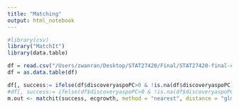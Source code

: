 ```yaml
---
title: "Matching"
output: html_notebook
---
```


```r
#library(csv)
library("MatchIt")
library(data.table)
```

```r
df = read.csv("/Users/zwanran/Desktop/STAT27420/Final/STAT27420-final-code/Data/data/ASPO-Sample.dta")
df = as.data.table(df)
```

```r
df[, success:= ifelse(df$discoveryaspoPC>0 & !is.na(df$discoveryaspoPC), 1, ifelse(discoveryaspoPC==0, 0, NULL))]
#df[, success:= ifelse(df$discoveryaspoPC>0 & !is.na(df$discoveryaspoPC) & df$smpl==1, 1, ifelse(discoveryaspoPC==0 & df$smpl==1, 0, NaN))]
m.out <- matchit(success, ecgrowth, method = "nearest", distance = "glm")
```